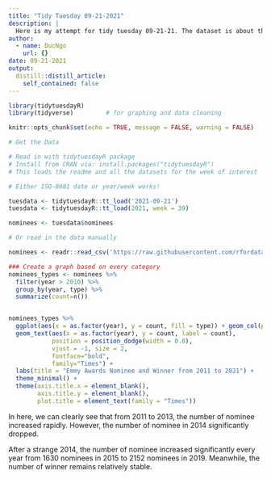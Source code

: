 ```yaml
---
title: "Tidy Tuesday 09-21-2021"
description: |
  Here is my attempt for tidy tuesday 09-21-21. The dataset is about the Emmy Awards. 
author:
  - name: DucNgo
    url: {}
date: 09-21-2021
output:
  distill::distill_article:
    self_contained: false
---
```


```r
library(tidytuesdayR)
library(tidyverse)         # for graphing and data cleaning
```

```r
knitr::opts_chunk$set(echo = TRUE, message = FALSE, warning = FALSE)
```

```r
# Get the Data

# Read in with tidytuesdayR package 
# Install from CRAN via: install.packages("tidytuesdayR")
# This loads the readme and all the datasets for the week of interest

# Either ISO-8601 date or year/week works!

tuesdata <- tidytuesdayR::tt_load('2021-09-21')
tuesdata <- tidytuesdayR::tt_load(2021, week = 39)

nominees <- tuesdata$nominees

# Or read in the data manually

nominees <- readr::read_csv('https://raw.githubusercontent.com/rfordatascience/tidytuesday/master/data/2021/2021-09-21/nominees.csv')
```


```r
### Create a graph based on every category
nominees_types <- nominees %>%
  filter(year > 2010) %>%
  group_by(year, type) %>%
  summarize(count=n()) 


nominees_types %>%
  ggplot(aes(x = as.factor(year), y = count, fill = type)) + geom_col(position = "dodge") + 
  geom_text(aes(x = as.factor(year), y = count, label = count),
            position = position_dodge(width = 0.8), 
            vjust = -1, size = 2,
            fontface="bold", 
            family="Times") + 
  labs(title = "Emmy Awards Nominee and Winner from 2011 to 2021") + 
  theme_minimal() + 
  theme(axis.title.x = element_blank(), 
        axis.title.y = element_blank(),
        plot.title = element_text(family = "Times"))
```

In here, we can clearly see that from 2011 to 2013, the number of nominee increased rapidly. However, the number of nominee in 2014 significantly dropped. 

After a strange 2014, the number of nominee increased significantly every year from 1630 nominees in 2015 to 2152 nominees in 2019. Meanwhile, the number of winner remains relatively stable. 
